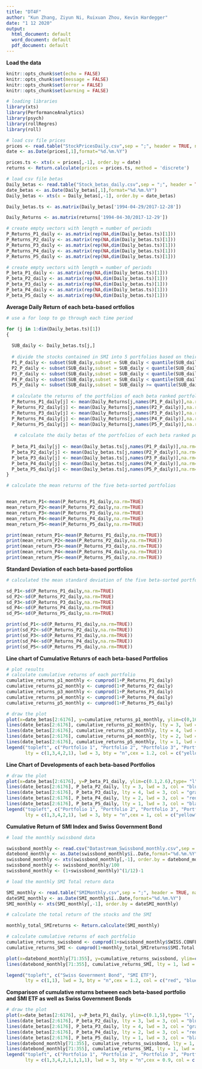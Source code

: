 ```yaml
---
title: "DT4F"
author: "Kun Zhang, Ziyun Ni, Ruixuan Zhou, Kevin Hardegger"
date: "1 12 2020"
output:
  html_document: default
  word_document: default
  pdf_document: default
---
```


**Load the data**
```r
knitr::opts_chunk$set(echo = FALSE)
knitr::opts_chunk$set(message = FALSE)
knitr::opts_chunk$set(error = FALSE)
knitr::opts_chunk$set(warning = FALSE)

# loading libraries
library(xts)
library(PerformanceAnalytics)
library(psych)
library(rollRegres)
library(roll)

# load csv file prices
prices <- read.table("StockPricesDaily.csv",sep = ";", header = TRUE, na = "NA")
date <- as.Date(prices[,1],format="%d.%m.%Y")

prices.ts <- xts(x = prices[,-1], order.by = date)
returns <- Return.calculate(prices = prices.ts, method = 'discrete')

# load csv file betas
Daily_betas <- read.table("Stock_betas_daily.csv",sep = ";", header = TRUE, na = "NA")
date_betas <- as.Date(Daily_betas[,1],format="%d.%m.%Y")
Daily_betas <- xts(x = Daily_betas[,-1], order.by = date_betas)

Daily_betas.ts <- as.matrix(Daily_betas['1994-04-29/2017-12-28'])

Daily_Returns <- as.matrix(returns['1994-04-30/2017-12-29'])
```

```r
# create empty vectors with length = number of periods
P_Returns_P1_daily <- as.matrix(rep(NA,dim(Daily_betas.ts)[1]))
P_Returns_P2_daily <- as.matrix(rep(NA,dim(Daily_betas.ts)[1]))
P_Returns_P3_daily <- as.matrix(rep(NA,dim(Daily_betas.ts)[1]))
P_Returns_P4_daily <- as.matrix(rep(NA,dim(Daily_betas.ts)[1]))
P_Returns_P5_daily <- as.matrix(rep(NA,dim(Daily_betas.ts)[1]))

# create empty vectors with length = number of periods
P_beta_P1_daily <- as.matrix(rep(NA,dim(Daily_betas.ts)[1]))
P_beta_P2_daily <- as.matrix(rep(NA,dim(Daily_betas.ts)[1]))
P_beta_P3_daily <- as.matrix(rep(NA,dim(Daily_betas.ts)[1]))
P_beta_P4_daily <- as.matrix(rep(NA,dim(Daily_betas.ts)[1]))
P_beta_P5_daily <- as.matrix(rep(NA,dim(Daily_betas.ts)[1]))
```


**Average Daily Return of each beta-based ortfolios**
```r
# use a for loop to go through each time period

for (j in 1:dim(Daily_betas.ts)[1])
{
  
  SUB_daily <- Daily_betas.ts[j,]
  
  # divide the stocks contained in SMI into 5 portfolios based on their betas
  P1_P_daily <- subset(SUB_daily,subset = SUB_daily < quantile(SUB_daily , c(0.2),na.rm=TRUE))
  P2_P_daily <- subset(SUB_daily,subset = SUB_daily < quantile(SUB_daily , c(0.4),na.rm=TRUE)& SUB_daily >= quantile(SUB_daily , c(0.2),na.rm=TRUE))
  P3_P_daily <- subset(SUB_daily,subset = SUB_daily < quantile(SUB_daily , c(0.6),na.rm=TRUE)& SUB_daily >= quantile(SUB_daily , c(0.4),na.rm=TRUE))
  P4_P_daily <- subset(SUB_daily,subset = SUB_daily < quantile(SUB_daily , c(0.8),na.rm=TRUE)& SUB_daily >= quantile(SUB_daily , c(0.6),na.rm=TRUE))
  P5_P_daily <- subset(SUB_daily,subset = SUB_daily >= quantile(SUB_daily, c(0.8),na.rm=TRUE))
  
  # calculate the returns of the portfolios of each beta ranked portfolios for every single period
  P_Returns_P1_daily[j] <- mean(Daily_Returns[j,names(P1_P_daily)],na.rm=TRUE)
  P_Returns_P2_daily[j] <- mean(Daily_Returns[j,names(P2_P_daily)],na.rm=TRUE)
  P_Returns_P3_daily[j] <- mean(Daily_Returns[j,names(P3_P_daily)],na.rm=TRUE)
  P_Returns_P4_daily[j] <- mean(Daily_Returns[j,names(P4_P_daily)],na.rm=TRUE)
  P_Returns_P5_daily[j] <- mean(Daily_Returns[j,names(P5_P_daily)],na.rm=TRUE)
  
   # calculate the daily betas of the portfolios of each beta ranked portfolios for every single period
  
  P_beta_P1_daily[j] <- mean(Daily_betas.ts[j,names(P1_P_daily)],na.rm=TRUE)
  P_beta_P2_daily[j] <- mean(Daily_betas.ts[j,names(P2_P_daily)],na.rm=TRUE)
  P_beta_P3_daily[j] <- mean(Daily_betas.ts[j,names(P3_P_daily)],na.rm=TRUE)
  P_beta_P4_daily[j] <- mean(Daily_betas.ts[j,names(P4_P_daily)],na.rm=TRUE)
  P_beta_P5_daily[j] <- mean(Daily_betas.ts[j,names(P5_P_daily)],na.rm=TRUE)
}

# calculate the mean returns of the five beta-sorted portfolios 


mean_return_P1<-mean(P_Returns_P1_daily,na.rm=TRUE)
mean_return_P2<-mean(P_Returns_P2_daily,na.rm=TRUE)
mean_return_P3<-mean(P_Returns_P3_daily,na.rm=TRUE)
mean_return_P4<-mean(P_Returns_P4_daily,na.rm=TRUE)
mean_return_P5<-mean(P_Returns_P5_daily,na.rm=TRUE)

print(mean_return_P1<-mean(P_Returns_P1_daily,na.rm=TRUE))
print(mean_return_P2<-mean(P_Returns_P2_daily,na.rm=TRUE))
print(mean_return_P3<-mean(P_Returns_P3_daily,na.rm=TRUE))
print(mean_return_P4<-mean(P_Returns_P4_daily,na.rm=TRUE))
print(mean_return_P5<-mean(P_Returns_P5_daily,na.rm=TRUE))
```


**Standard Deviation of each beta-based portfolios**
```r
# calculated the mean standard deviation of the five beta-sorted portfolios

sd_P1<-sd(P_Returns_P1_daily,na.rm=TRUE)
sd_P2<-sd(P_Returns_P2_daily,na.rm=TRUE)
sd_P3<-sd(P_Returns_P3_daily,na.rm=TRUE)
sd_P4<-sd(P_Returns_P4_daily,na.rm=TRUE)
sd_P5<-sd(P_Returns_P5_daily,na.rm=TRUE)

print(sd_P1<-sd(P_Returns_P1_daily,na.rm=TRUE))
print(sd_P2<-sd(P_Returns_P2_daily,na.rm=TRUE))
print(sd_P3<-sd(P_Returns_P3_daily,na.rm=TRUE))
print(sd_P4<-sd(P_Returns_P4_daily,na.rm=TRUE))
print(sd_P5<-sd(P_Returns_P5_daily,na.rm=TRUE))
```


**Line chart of Cumulative Retunrs of each beta-based Portfolios**
```r
# plot results
# calculate cumulative returns of each portfolio
cumulative_returns_p1_monthly <- cumprod(1+P_Returns_P1_daily)
cumulative_returns_p2_monthly <- cumprod(1+P_Returns_P2_daily)
cumulative_returns_p3_monthly <- cumprod(1+P_Returns_P3_daily)
cumulative_returns_p4_monthly <- cumprod(1+P_Returns_P4_daily)
cumulative_returns_p5_monthly <- cumprod(1+P_Returns_P5_daily)

# draw the plot
plot(x=date_betas[2:6176], y=cumulative_returns_p1_monthly, ylim=c(0,16),type= "l", lty = 1, lwd = 3, col = "yellow", cex.axis = 1, cex.lab = 1, ylab = "Cumulative Return", xlab = "Time")
lines(date_betas[2:6176], cumulative_returns_p2_monthly, lty = 3, lwd = 3, col = "blue")
lines(date_betas[2:6176], cumulative_returns_p3_monthly, lty = 4, lwd = 3, col = "gray")
lines(date_betas[2:6176], cumulative_returns_p4_monthly, lty = 2, lwd = 3, col = "red")
lines(date_betas[2:6176], cumulative_returns_p5_monthly, lty = 1, lwd = 3, col = "black")
legend("topleft", c("Portfolio 1", "Portfolio 2", "Portfolio 3", "Portfolio 4", "Portfolio 5"), 
       lty = c(1,3,4,2,1), lwd = 3, bty = "n",cex = 1.2, col = c("yellow", "blue", "gray","red","black"))

```

**Line Chart of Developments of each beta-based Portfolios **
```r

# draw the plot
plot(x=date_betas[2:6176], y=P_beta_P1_daily, ylim=c(0.1,2.6),type= "l", lty = 1, lwd = 3, col = "yellow", cex.axis = 1, cex.lab = 1, ylab = "daily betas", xlab = "Time")
lines(date_betas[2:6176], P_beta_P2_daily, lty = 3, lwd = 3, col = "blue")
lines(date_betas[2:6176], P_beta_P3_daily, lty = 4, lwd = 3, col = "gray")
lines(date_betas[2:6176], P_beta_P4_daily, lty = 2, lwd = 3, col = "red")
lines(date_betas[2:6176], P_beta_P5_daily, lty = 1, lwd = 3, col = "black")
legend("topleft", c("Portfolio 1", "Portfolio 2", "Portfolio 3", "Portfolio 4", "Portfolio 5"), 
       lty = c(1,3,4,2,1), lwd = 3, bty = "n",cex = 1, col = c("yellow", "blue", "gray","red","black"))
```

**Cumulative Return of SMI Index and Swiss Government Bond**
```r
# load the monthly swissbond data

swissbond_monthly <- read.csv("Datastream_Swissbond_monthly.csv",sep = ";", header = TRUE, dec = '.')
datebond_monthly <- as.Date(swissbond_monthly$ï..Date,format="%d.%m.%Y")
swissbond_monthly <- xts(swissbond_monthly[,-1], order.by = datebond_monthly)
swissbond_monthly <- swissbond_monthly/100
swissbond_monthly <- (1+swissbond_monthly)^(1/12)-1

# load the monthly SMI Total return data

SMI_monthly <- read.table("SMIMonthly.csv",sep = ";", header = TRUE, na = "NA")
dateSMI_monthly <- as.Date(SMI_monthly$ï..Date,format="%d.%m.%Y")
SMI_monthly <- xts(SMI_monthly[,-1], order.by = dateSMI_monthly)

# calculate the total return of the stocks and the SMI

monthly_total_SMIreturns <- Return.calculate(SMI_monthly)

# calculate cumulative returns of each portfolio
cumulative_returns_swissbond <- cumprod(1+swissbond_monthly$SWISS.CONFEDERATION.BOND.1.YEAR...RED..YIELD['1994-04-29/2017-12-29'])
cumulative_returns_SMI <- cumprod(1+monthly_total_SMIreturns$SMI.Total.Return['1994-04-29/2017-12-29'])

plot(x=datebond_monthly[71:355], y=cumulative_returns_swissbond, ylim=c(0.1,6),type= "l", lty = 1, lwd = 3, col = "red", cex.axis = 1, cex.lab = 1, ylab = "Cumulative Return", xlab = "Time")
lines(datebond_monthly[71:355], cumulative_returns_SMI, lty = 1, lwd = 3, col = "blue")

legend("topleft", c("Swiss Government Bond", "SMI ETF"), 
       lty = c(1,1), lwd = 3, bty = "n",cex = 1.2, col = c("red", "blue"))

```

**Comparison of cumulative returns between each beta-based portfolio and SMI ETF as well as Swiss Government Bonds**
```r
# draw the plot
plot(x=date_betas[2:6176], y=P_beta_P1_daily, ylim=c(0.1,5),type= "l", lty = 1, lwd = 3, col = "yellow", cex.axis = 1, cex.lab = 1, ylab = "daily betas", xlab = "Time")
lines(date_betas[2:6176], P_beta_P2_daily, lty = 3, lwd = 3, col = "blue")
lines(date_betas[2:6176], P_beta_P3_daily, lty = 4, lwd = 3, col = "gray")
lines(date_betas[2:6176], P_beta_P4_daily, lty = 2, lwd = 3, col = "red")
lines(date_betas[2:6176], P_beta_P5_daily, lty = 1, lwd = 3, col = "black")
lines(datebond_monthly[71:355], cumulative_returns_swissbond, lty = 1, lwd = 3, col = "purple")
lines(datebond_monthly[71:355], cumulative_returns_SMI, lty = 1, lwd = 3, col = "green")
legend("topleft", c("Portfolio 1", "Portfolio 2", "Portfolio 3", "Portfolio 4", "Portfolio 5","Swiss Bond","SMI ETF"), 
       lty = c(1,3,4,2,1,1,1,1), lwd = 3, bty = "n",cex = 0.9, col = c("yellow", "blue", "gray","red","black","red","green"))
```


